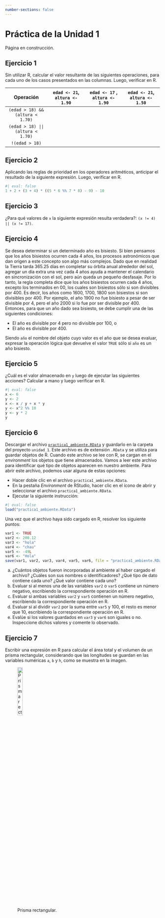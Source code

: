 ```yaml
---
number-sections: false
---
```


```{=latex}
\thispagestyle{primerapagina}
```

# Práctica de la Unidad 1

::: {.en-construccion data-latex=""}
Página en construcción.
:::


## Ejercicio 1

Sin utilizar R, calcular el valor resultante de las siguientes operaciones, para cada uno de los casos presentados en las columnas. Luego, verificar en R.

|            **Operación**           | `edad <- 21`, `altura <- 1.90` | `edad <- 17` , `altura <- 1.90` | `edad <- 21`, `altura <- 1.50` |
|:----------------------------------:|:------------------------------:|:-------------------------------:|:------------------------------:|
|  `(edad > 18) && (altura < 1.70)`  |                                |                                 |                                |
| `(edad > 18) || (altura < 1.70)`   |                                |                                 |                                |
|           `!(edad > 18)`           |                                |                                 |                                |

## Ejercicio 2

Aplicando las reglas de prioridad en los operadores aritméticos, anticipar el resultado de la siguiente expresión. Luego, verificar en R.

```r
#| eval: false
1 + 2 + (3 + 4) * ((5 * 6 %% 7 * 8) - 9) - 10
```

## Ejercicio 3

¿Para qué valores de `x` la siguiente expresión resulta verdadera?: `(x != 4) || (x != 17)`.

## Ejercicio 4

Se desea determinar si un determinado año es bisiesto. Si bien pensamos que los años bisiestos ocurren cada 4 años, los procesos astronómicos que dan origen a este concepto son algo más complejos. Dado que en realidad la Tierra tarda 365.25 días en completar su órbita anual alrededor del sol, agregar un día extra una vez cada 4 años ayuda a mantener el calendario en sincronización con el sol, pero aún queda un pequeño desfasaje. Por lo tanto, la regla completa dice que los años bisiestos ocurren cada 4 años, excepto los terminados en 00, los cuales son bisiestos sólo si son divisibles por 400. Es decir, los años como 1600, 1700, 1800 son bisiestos si son divisibles por 400. Por ejemplo, el año 1900 no fue bisiesto a pesar de ser divisible por 4, pero el año 2000 si lo fue por ser divisible por 400. Entonces, para que un año dado sea bisiesto, se debe cumplir una de las siguientes condiciones:

  - El año es divisible por 4 pero no divisible por 100, o
  - El año es divisible por 400.
  
Siendo `año` el nombre del objeto cuyo valor es el año que se desea evaluar, expresar la operación lógica que devuelve el valor `TRUE` sólo si `año` es un año bisiesto.
  
## Ejercicio 5

¿Cuál es el valor almacenado en `y` luego de ejecutar las siguientes acciones? Calcular a mano y luego verificar en R.

```r
#| eval: false
x <- 6
y <- 2
x <- x / y + x * y
y <- x^2 %% 10
y <- y * 2
y
```

## Ejercicio 6

Descargar el archivo [`practica1_ambiente.RData`](https://github.com/ee-unr/programacion-1/blob/main/archivos/instalacion_r_rstudio.pdf) y guardarlo en la carpeta del proyecto `unidad_1`. Este archivo es de extensión `.RData` y se utiliza para guardar objetos de R. Cuando este archivo se lee con R, se cargan en el *environment* los objetos que tiene almacenados. Vamos a leer este archivo para identificar qué tipo de objetos aparecen en nuestro ambiente. Para abrir este archivo, podemos usar alguna de estas opciones:

- Hacer doble clic en el archivo `practica1_ambiente.RData`.
- En la pestaña *Environment* de RStudio, hacer clic en el ícono de abrir y seleccionar el archivo `practica1_ambiente.RData`.
- Ejecutar la siguiente instrucción:

```r
#| eval: false
load("practica1_ambiente.RData")
```

Una vez que el archivo haya sido cargado en R, resolver los siguiente puntos:

```r
var1 <- TRUE
var2 <- 200.12
var3 <- "hola"
var4 <- "chau"
var5 <- -49L
var6 <- "Hola"
save(var1, var2, var3, var4, var5, var6, file = "practica1_ambiente.RData")
```

a. ¿Cuántos objetos fueron incorporadas al ambiente al haber cargado el archivo? ¿Cuáles son sus nombres o identificadores? ¿Qué tipo de dato contiene cada uno? ¿Qué valor contiene cada uno? 
b. Evaluar si al menos una de las variables `var2` o `var5` contiene un número negativo, escribiendo la correspondiente operación en R.
c. Evaluar si ambas variables `var2` y `var5` contienen un número negativo, escribiendo la correspondiente operación en R.
d. Evaluar si al dividir `var2` por la suma entre `var5` y 100, el resto es menor que 10, escribiendo la correspondiente operación en R.
e. Evalúe si los valores guardados en `var3` y `var6` son iguales o no. Inspeccione dichos valores y comente lo observado.

## Ejercicio 7

Escribir una expresión en R para calcular el área total y el volumen de un prisma rectangular, considerando que las longitudes se guardan en las variables numéricas `a`, `b` y `h`, como se muestra en la imagen.

![Prisma rectangular.](../imagenes/practica_unidad_1/prisma.jpg){width="20%" fig-align="center"}
